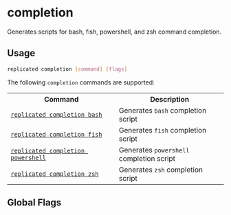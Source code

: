 
# completion 

Generates scripts for bash, fish, powershell, and zsh command completion.

## Usage

```bash
replicated completion [command] [flags]
```

The following `completion` commands are supported:

<table>
<tr>
  <th width="50%">Command</th>
  <th width="50%">Description</th>
</tr>
  <tr>
    <td><a href="replicated-cli-completion-bash"><code>replicated completion bash</code></a></td>
    <td>Generates <code>bash</code> completion script</td>
  </tr>
  <tr>
    <td><a href="replicated-cli-completion-fish"><code>replicated completion fish</code></a></td>
    <td>Generates <code>fish</code> completion script</td>
  </tr>
  <tr>
    <td><a href="replciated-cli-completion-powershell"><code>replicated completion powershell</code></a></td>
    <td>Generates <code>powershell</code> completion script</td>
  </tr>
  <tr>
    <td><a href="replciated-cli-completion-zsh"><code>replicated completion zsh</code></a></td>
    <td>Generates <code>zsh</code> completion script</td>
  </tr>
</table>

## Global Flags

<GlobalFlags/>